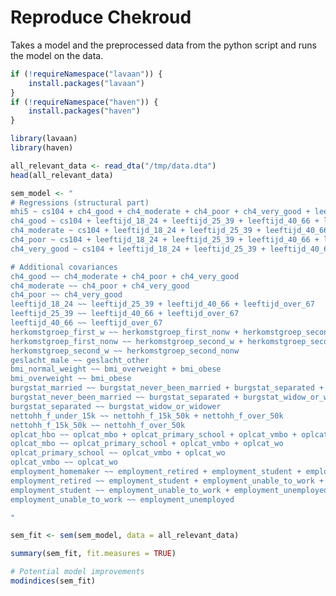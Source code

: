 # Reproduce Chekroud

Takes a model and the preprocessed data from the python script and runs the model on the data.

```r
if (!requireNamespace("lavaan")) {
    install.packages("lavaan")
}
if (!requireNamespace("haven")) {
    install.packages("haven")
}

library(lavaan)
library(haven)
```

```r
all_relevant_data <- read_dta("/tmp/data.dta")
head(all_relevant_data)
```

```r
sem_model <- "
# Regressions (structural part)
mhi5 ~ cs104 + ch4_good + ch4_moderate + ch4_poor + ch4_very_good + leeftijd_18_24 + leeftijd_25_39 + leeftijd_40_66 + leeftijd_over_67 + herkomstgroep_first_w + herkomstgroep_first_nonw + herkomstgroep_second_w + herkomstgroep_second_nonw + geslacht_male + geslacht_other + bmi_normal_weight + bmi_overweight + bmi_obese + burgstat_married + burgstat_never_been_married + burgstat_separated + burgstat_widow_or_widower + nettohh_f_under_15k + nettohh_f_15k_50k + nettohh_f_over_50k + oplcat_hbo + oplcat_mbo + oplcat_primary_school + oplcat_vmbo + oplcat_wo + employment_homemaker + employment_retired + employment_student + employment_unable_to_work + employment_unemployed + prev_depr
ch4_good ~ cs104 + leeftijd_18_24 + leeftijd_25_39 + leeftijd_40_66 + leeftijd_over_67 + herkomstgroep_first_w + herkomstgroep_first_nonw + herkomstgroep_second_w + herkomstgroep_second_nonw + geslacht_male + geslacht_other + bmi_normal_weight + bmi_overweight + bmi_obese + burgstat_married + burgstat_never_been_married + burgstat_separated + burgstat_widow_or_widower + nettohh_f_under_15k + nettohh_f_15k_50k + nettohh_f_over_50k + oplcat_hbo + oplcat_mbo + oplcat_primary_school + oplcat_vmbo + oplcat_wo + employment_homemaker + employment_retired + employment_student + employment_unable_to_work + employment_unemployed + prev_depr
ch4_moderate ~ cs104 + leeftijd_18_24 + leeftijd_25_39 + leeftijd_40_66 + leeftijd_over_67 + herkomstgroep_first_w + herkomstgroep_first_nonw + herkomstgroep_second_w + herkomstgroep_second_nonw + geslacht_male + geslacht_other + bmi_normal_weight + bmi_overweight + bmi_obese + burgstat_married + burgstat_never_been_married + burgstat_separated + burgstat_widow_or_widower + nettohh_f_under_15k + nettohh_f_15k_50k + nettohh_f_over_50k + oplcat_hbo + oplcat_mbo + oplcat_primary_school + oplcat_vmbo + oplcat_wo + employment_homemaker + employment_retired + employment_student + employment_unable_to_work + employment_unemployed + prev_depr
ch4_poor ~ cs104 + leeftijd_18_24 + leeftijd_25_39 + leeftijd_40_66 + leeftijd_over_67 + herkomstgroep_first_w + herkomstgroep_first_nonw + herkomstgroep_second_w + herkomstgroep_second_nonw + geslacht_male + geslacht_other + bmi_normal_weight + bmi_overweight + bmi_obese + burgstat_married + burgstat_never_been_married + burgstat_separated + burgstat_widow_or_widower + nettohh_f_under_15k + nettohh_f_15k_50k + nettohh_f_over_50k + oplcat_hbo + oplcat_mbo + oplcat_primary_school + oplcat_vmbo + oplcat_wo + employment_homemaker + employment_retired + employment_student + employment_unable_to_work + employment_unemployed + prev_depr
ch4_very_good ~ cs104 + leeftijd_18_24 + leeftijd_25_39 + leeftijd_40_66 + leeftijd_over_67 + herkomstgroep_first_w + herkomstgroep_first_nonw + herkomstgroep_second_w + herkomstgroep_second_nonw + geslacht_male + geslacht_other + bmi_normal_weight + bmi_overweight + bmi_obese + burgstat_married + burgstat_never_been_married + burgstat_separated + burgstat_widow_or_widower + nettohh_f_under_15k + nettohh_f_15k_50k + nettohh_f_over_50k + oplcat_hbo + oplcat_mbo + oplcat_primary_school + oplcat_vmbo + oplcat_wo + employment_homemaker + employment_retired + employment_student + employment_unable_to_work + employment_unemployed + prev_depr

# Additional covariances
ch4_good ~~ ch4_moderate + ch4_poor + ch4_very_good
ch4_moderate ~~ ch4_poor + ch4_very_good
ch4_poor ~~ ch4_very_good
leeftijd_18_24 ~~ leeftijd_25_39 + leeftijd_40_66 + leeftijd_over_67
leeftijd_25_39 ~~ leeftijd_40_66 + leeftijd_over_67
leeftijd_40_66 ~~ leeftijd_over_67
herkomstgroep_first_w ~~ herkomstgroep_first_nonw + herkomstgroep_second_w + herkomstgroep_second_nonw
herkomstgroep_first_nonw ~~ herkomstgroep_second_w + herkomstgroep_second_nonw
herkomstgroep_second_w ~~ herkomstgroep_second_nonw
geslacht_male ~~ geslacht_other
bmi_normal_weight ~~ bmi_overweight + bmi_obese
bmi_overweight ~~ bmi_obese
burgstat_married ~~ burgstat_never_been_married + burgstat_separated + burgstat_widow_or_widower
burgstat_never_been_married ~~ burgstat_separated + burgstat_widow_or_widower
burgstat_separated ~~ burgstat_widow_or_widower
nettohh_f_under_15k ~~ nettohh_f_15k_50k + nettohh_f_over_50k
nettohh_f_15k_50k ~~ nettohh_f_over_50k
oplcat_hbo ~~ oplcat_mbo + oplcat_primary_school + oplcat_vmbo + oplcat_wo
oplcat_mbo ~~ oplcat_primary_school + oplcat_vmbo + oplcat_wo
oplcat_primary_school ~~ oplcat_vmbo + oplcat_wo
oplcat_vmbo ~~ oplcat_wo
employment_homemaker ~~ employment_retired + employment_student + employment_unable_to_work + employment_unemployed
employment_retired ~~ employment_student + employment_unable_to_work + employment_unemployed
employment_student ~~ employment_unable_to_work + employment_unemployed
employment_unable_to_work ~~ employment_unemployed

"
```

```r
sem_fit <- sem(sem_model, data = all_relevant_data)

summary(sem_fit, fit.measures = TRUE)
```

```r
# Potential model improvements
modindices(sem_fit)
```
